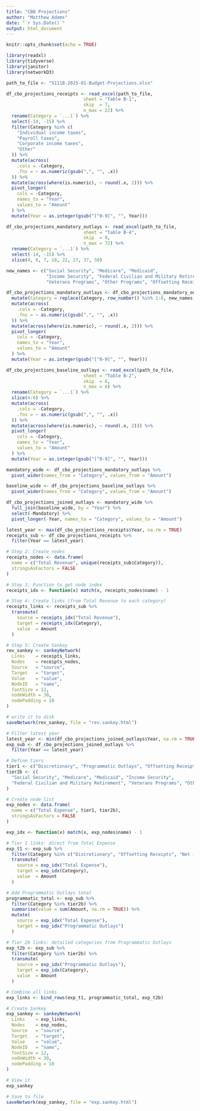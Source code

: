 ```yaml
---
title: "CBO Projections"
author: "Matthew Adams"
date: "`r Sys.Date()`"
output: html_document
---
```


```r
knitr::opts_chunk$set(echo = TRUE)

library(readxl)
library(tidyverse)
library(janitor)
library(networkD3)

path_to_file <- "51118-2025-01-Budget-Projections.xlsx"
```

```r
df_cbo_projections_receipts <- read_excel(path_to_file,
                             sheet = "Table B-1",
                             skip  = 7,
                             n_max = 22) %>% 
  rename(Category = `...1`) %>% 
  select(-14, -15) %>% 
  filter(Category %in% c(
    "Individual income taxes",
    "Payroll taxes",
    "Corporate income taxes",
    "Other"
  )) %>% 
  mutate(across(
    .cols = -Category,
    .fns = ~ as.numeric(gsub(",", "", .x))
  )) %>%
  mutate(across(where(is.numeric), ~ round(.x, 2))) %>% 
  pivot_longer(
    cols = -Category,
    names_to = "Year",
    values_to = "Amount"
  ) %>%
  mutate(Year = as.integer(gsub("[^0-9]", "", Year)))
```

```r
df_cbo_projections_mandatory_outlays <- read_excel(path_to_file,
                             sheet = "Table B-4",
                             skip  = 8,
                             n_max = 72) %>% 
  rename(Category = `...1`) %>% 
  select(-14, -15) %>% 
  slice(4, 6, 7, 18, 22, 27, 37, 50)

new_names <- c("Social Security", "Medicare", "Medicaid",
               "Income Security", "Federal Civilian and Military Retirement",
               "Veterans Programs", "Other Programs", "Offsetting Receipts")

df_cbo_projections_mandatory_outlays <- df_cbo_projections_mandatory_outlays %>%
  mutate(Category = replace(Category, row_number() %in% 1:8, new_names)) %>% 
  mutate(across(
    .cols = -Category,
    .fns = ~ as.numeric(gsub(",", "", .x))
  )) %>%
  mutate(across(where(is.numeric), ~ round(.x, 2))) %>% 
  pivot_longer(
    cols = -Category,
    names_to = "Year",
    values_to = "Amount"
  ) %>%
  mutate(Year = as.integer(gsub("[^0-9]", "", Year)))
```

```r
df_cbo_projections_baseline_outlays <- read_excel(path_to_file,
                             sheet = "Table B-2",
                             skip  = 6,
                             n_max = 6) %>% 
  rename(Category = `...1`) %>%
  slice(4:6) %>% 
  mutate(across(
    .cols = -Category,
    .fns = ~ as.numeric(gsub(",", "", .x))
  )) %>%
  mutate(across(where(is.numeric), ~ round(.x, 2))) %>% 
  pivot_longer(
    cols = -Category,
    names_to = "Year",
    values_to = "Amount"
  ) %>%
  mutate(Year = as.integer(gsub("[^0-9]", "", Year)))
```

```r
mandatory_wide <- df_cbo_projections_mandatory_outlays %>% 
  pivot_wider(names_from = "Category", values_from = "Amount")

baseline_wide <- df_cbo_projections_baseline_outlays %>% 
  pivot_wider(names_from = "Category", values_from = "Amount")

df_cbo_projections_joined_outlays <- mandatory_wide %>% 
  full_join(baseline_wide, by = "Year") %>% 
  select(-Mandatory) %>% 
  pivot_longer(-Year, names_to = "Category", values_to = "Amount")

```

```R
latest_year <- max(df_cbo_projections_receipts$Year, na.rm = TRUE)
receipts_sub <- df_cbo_projections_receipts %>%
  filter(Year == latest_year)

# Step 2: Create nodes
receipts_nodes <- data.frame(
  name = c("Total Revenue", unique(receipts_sub$Category)),
  stringsAsFactors = FALSE
)

# Step 3: Function to get node index
receipts_idx <- function(x) match(x, receipts_nodes$name) - 1

# Step 4: Create links (from Total Revenue to each category)
receipts_links <- receipts_sub %>%
  transmute(
    source = receipts_idx("Total Revenue"),
    target = receipts_idx(Category),
    value  = Amount
  )

# Step 5: Create Sankey
rev_sankey <- sankeyNetwork(
  Links    = receipts_links,
  Nodes    = receipts_nodes,
  Source   = "source",
  Target   = "target",
  Value    = "value",
  NodeID   = "name",
  fontSize = 12,
  nodeWidth = 30,
  nodePadding = 10
)

# write it to disk
saveNetwork(rev_sankey, file = "rev.sankey.html")
```

```r
# Filter latest year
latest_year <- min(df_cbo_projections_joined_outlays$Year, na.rm = TRUE)
exp_sub <- df_cbo_projections_joined_outlays %>%
  filter(Year == latest_year)

# Define tiers
tier1 <- c("Discretionary", "Programmatic Outlays", "Offsetting Receipts", "Net interest")
tier2b <- c(
  "Social Security", "Medicare", "Medicaid", "Income Security",
  "Federal Civilian and Military Retirement", "Veterans Programs", "Other Programs"
)

# Create node list
exp_nodes <- data.frame(
  name = c("Total Expense", tier1, tier2b),
  stringsAsFactors = FALSE
)

exp_idx <- function(x) match(x, exp_nodes$name) - 1

# Tier 1 links: direct from Total Expense
exp_t1 <- exp_sub %>%
  filter(Category %in% c("Discretionary", "Offsetting Receipts", "Net interest")) %>%
  transmute(
    source = exp_idx("Total Expense"),
    target = exp_idx(Category),
    value  = Amount
  )

# Add Programmatic Outlays total
programmatic_total <- exp_sub %>%
  filter(Category %in% tier2b) %>%
  summarise(value = sum(Amount, na.rm = TRUE)) %>%
  mutate(
    source = exp_idx("Total Expense"),
    target = exp_idx("Programmatic Outlays")
  )

# Tier 2b links: detailed categories from Programmatic Outlays
exp_t2b <- exp_sub %>%
  filter(Category %in% tier2b) %>%
  transmute(
    source = exp_idx("Programmatic Outlays"),
    target = exp_idx(Category),
    value  = Amount
  )

# Combine all links
exp_links <- bind_rows(exp_t1, programmatic_total, exp_t2b)

# Create Sankey
exp_sankey <- sankeyNetwork(
  Links    = exp_links,
  Nodes    = exp_nodes,
  Source   = "source",
  Target   = "target",
  Value    = "value",
  NodeID   = "name",
  fontSize = 12,
  nodeWidth = 30,
  nodePadding = 10
)

# View it
exp_sankey

# Save to file
saveNetwork(exp_sankey, file = "exp.sankey.html")

```


